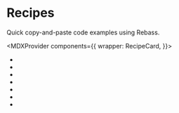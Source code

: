 

# Recipes

Quick copy-and-paste code examples using Rebass.

<MDXProvider
components={{
  wrapper: RecipeCard,
}}>
<Grid>

- <FlexboxGrid href='/recipes/flexbox-grid' />
- <FlexboxWrap href='/recipes/flexbox-wrap' />
- <FlexboxAlign href='/recipes/flexbox-align' />
- <ImageCard href='/recipes/image-card' />
- <BackgroundImageCard href='/recipes/background-image-card' />
- <NavBar href='/recipes/nav-bar' />
- <VideoEmbed href='/recipes/video-embed' />

</Grid>
</MDXProvider>

